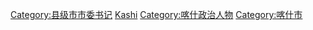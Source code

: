 [[Category:县级市市委书记|Category:县级市市委书记]]
[[Category:中國共產黨新疆維吾爾自治區縣級組織領導人|Kashi]]
[[Category:喀什政治人物|Category:喀什政治人物]]
[[Category:喀什市|Category:喀什市]]